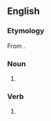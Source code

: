 ==English==

===Etymology===
From {{com|en|rumour|monger}}.

===Noun===
{{en-noun}}
# {{alternative spelling of|en|rumormonger}}

===Verb===
{{en-verb}}
# {{alternative spelling of|en|rumormonger}}